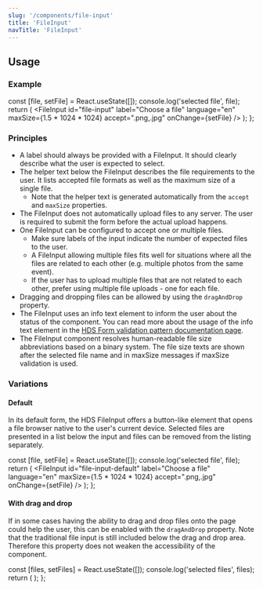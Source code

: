 ```yaml
---
slug: '/components/file-input'
title: 'FileInput'
navTitle: 'FileInput'
---
```




## Usage

### Example

  const [file, setFile] = React.useState([]);
  console.log('selected file', file);
  return (
    <FileInput
      id="file-input"
      label="Choose a file"
      language="en"
      maxSize={1.5 * 1024 * 1024}
      accept=".png,.jpg"
      onChange={setFile}
    />
  );
};

<PlaygroundPreview>
  <FileInputExample />
</PlaygroundPreview>

### Principles

- A label should always be provided with a FileInput. It should clearly describe what the user is expected to select.
- The helper text below the FileInput describes the file requirements to the user. It lists accepted file formats as well as the maximum size of a single file.
  - Note that the helper text is generated automatically from the `accept` and `maxSize` properties.
- The FileInput does not automatically upload files to any server. The user is required to submit the form before the actual upload happens.
- One FileInput can be configured to accept one or multiple files.
  - Make sure labels of the input indicate the number of expected files to the user.
  - A FileInput allowing multiple files fits well for situations where all the files are related to each other (e.g. multiple photos from the same event).
  - If the user has to upload multiple files that are not related to each other, prefer using multiple file uploads - one for each file.
- Dragging and dropping files can be allowed by using the `dragAndDrop` property.
- The FileInput uses an info text element to inform the user about the status of the component. You can read more about the usage of the info text element in the [HDS Form validation pattern documentation page](/patterns/form-validation#3-info-message).
- The FileInput component resolves human-readable file size abbreviations based on a binary system. The file size texts are shown after the selected file name and in maxSize messages if maxSize validation is used.

### Variations

#### Default

In its default form, the HDS FileInput offers a button-like element that opens a file browser native to the user's current device. Selected files are presented in a list below the input and files can be removed from the listing separately.

  const [file, setFile] = React.useState([]);
  console.log('selected file', file);
  return (
    <FileInput
      id="file-input-default"
      label="Choose a file"
      language="en"
      maxSize={1.5 * 1024 * 1024}
      accept=".png,.jpg"
      onChange={setFile}
    />
  );
};

<PlaygroundPreview>
  <FileInputDefault />
</PlaygroundPreview>

#### With drag and drop

If in some cases having the ability to drag and drop files onto the page could help the user, this can be enabled with the `dragAndDrop` property. Note that the traditional file input is still included below the drag and drop area. Therefore this property does not weaken the accessibility of the component.

  const [files, setFiles] = React.useState([]);
  console.log('selected files', files);
  return (
    <FileInput
      multiple
      dragAndDrop
      id="file-input-drag-and-drop"
      label="Drag and drop files here"
      language="en"
      accept=".png,.jpg"
      onChange={setFiles}
    />
  );
};

<PlaygroundPreview>
  <FileInputDragAndDrop />
</PlaygroundPreview>
